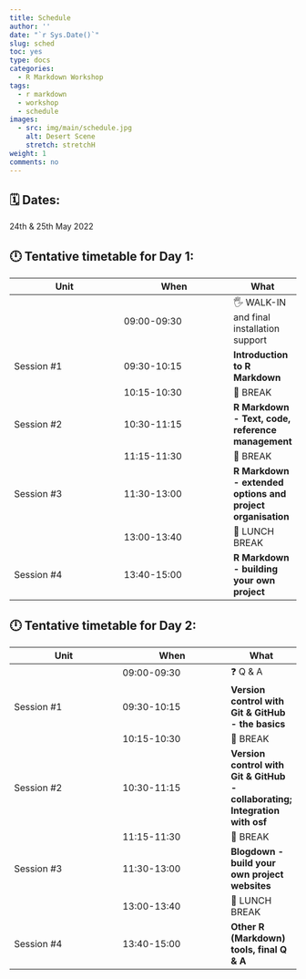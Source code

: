 ```yaml
---
title: Schedule 
author: ''
date: "`r Sys.Date()`"
slug: sched
toc: yes
type: docs
categories:
  - R Markdown Workshop
tags:
  - r markdown 
  - workshop 
  - schedule
images:
  - src: img/main/schedule.jpg
    alt: Desert Scene
    stretch: stretchH
weight: 1
comments: no
---
```


## 🗓️ Dates: 

24th & 25th May 2022


## 🕛 Tentative timetable for Day 1:

| Unit          | When          | What   |
|---------------|---------------|--------|
|                | 09:00-09:30   |🖐 WALK-IN and final installation support|
| Session #1  | 09:30-10:15   |**Introduction to R Markdown**|
|               | 10:15-10:30 |🍵 BREAK   |
| Session #2  | 10:30-11:15 |**R Markdown - Text, code, reference management**|
|               | 11:15-11:30 |🍵 BREAK   |
| Session #3  | 11:30-13:00   |**R Markdown - extended options and project organisation** |
|               | 13:00-13:40  |🍔 LUNCH BREAK |
| Session #4  | 13:40-15:00   |**R Markdown - building your own project** |


## 🕛 Tentative timetable for Day 2:

| Unit          | When          | What   |
|---------------|---------------|--------|
|                | 09:00-09:30   |❓ Q & A|
| Session #1  | 09:30-10:15   |**Version control with Git & GitHub - the basics**|
|               | 10:15-10:30 |🍵 BREAK   |
| Session #2  | 10:30-11:15 |**Version control with Git & GitHub - collaborating; Integration with osf**|
|               | 11:15-11:30 |🍵 BREAK   |
| Session #3  | 11:30-13:00   |**Blogdown - build your own project websites** |
|               | 13:00-13:40  |🍔 LUNCH BREAK |
| Session #4  | 13:40-15:00   |**Other R (Markdown) tools, final Q & A** |
